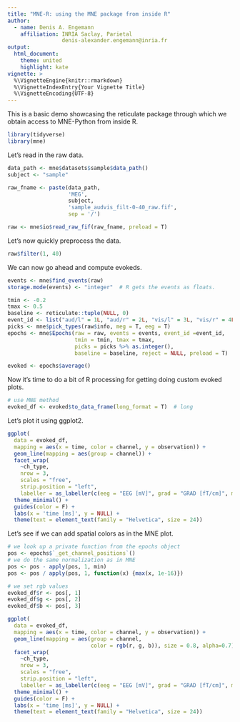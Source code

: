 ```yaml
---
title: "MNE-R: using the MNE package from inside R"
author: 
  - name: Denis A. Engemann
    affiliation: INRIA Saclay, Parietal
                 denis-alexander.engemann@inria.fr
output:
  html_document:
    theme: united
    highlight: kate
vignette: >
  %\VignetteEngine{knitr::rmarkdown}
  %\VignetteIndexEntry{Your Vignette Title}
  %\VignetteEncoding{UTF-8}
---
```


This is a basic demo showcasing the reticulate package through which we obtain
access to MNE-Python from inside R.

```r
library(tidyverse)
library(mne)
```

Let's read in the raw data.

```r
data_path <- mne$datasets$sample$data_path()
subject <- "sample"

raw_fname <- paste(data_path,
                   'MEG', 
                   subject,
                   'sample_audvis_filt-0-40_raw.fif',
                   sep = '/')

raw <- mne$io$read_raw_fif(raw_fname, preload = T)
```


Let's now quickly preprocess the data.

```r
raw$filter(1, 40)
```

We can now go ahead and compute evokeds.

```r
events <- mne$find_events(raw)
storage.mode(events) <- "integer"  # R gets the events as floats.

tmin <- -0.2
tmax <- 0.5
baseline <- reticulate::tuple(NULL, 0)
event_id <- list("aud/l" = 1L, "aud/r" = 2L, "vis/l" = 3L, "vis/r" = 4L)
picks <- mne$pick_types(raw$info, meg = T, eeg = T)
epochs <- mne$Epochs(raw = raw, events = events, event_id =event_id,
                     tmin = tmin, tmax = tmax,
                     picks = picks %>% as.integer(),
                     baseline = baseline, reject = NULL, preload = T) 

evoked <- epochs$average()
```

Now it's time to do a bit of R processing for getting doing custom evoked plots.

```r
# use MNE method
evoked_df <- evoked$to_data_frame(long_format = T)  # long
```

Let's plot it using ggplot2.

```r
ggplot(
  data = evoked_df,
  mapping = aes(x = time, color = channel, y = observation)) +
  geom_line(mapping = aes(group = channel)) +
  facet_wrap(
    ~ch_type,
    nrow = 3,
    scales = "free",
    strip.position = "left",
    labeller = as_labeller(c(eeg = "EEG [mV]", grad = "GRAD [fT/cm]", mag = "MAG [fT]"))) +
  theme_minimal() +
  guides(color = F) +
  labs(x = 'time [ms]', y = NULL) +
  theme(text = element_text(family = "Helvetica", size = 24))

```

Let's see if we can add spatial colors as in the MNE plot.


```r
# we look up a private function from the epochs object
pos <- epochs$`_get_channel_positions`()
# we do the same normalization as in MNE
pos <- pos - apply(pos, 1, min)
pos <- pos / apply(pos, 1, function(x) {max(x, 1e-16)})

# we set rgb values
evoked_df$r <- pos[, 1]
evoked_df$g <- pos[, 2]
evoked_df$b <- pos[, 3]

ggplot(
  data = evoked_df,
  mapping = aes(x = time, color = channel, y = observation)) +
  geom_line(mapping = aes(group = channel,
                          color = rgb(r, g, b)), size = 0.8, alpha=0.7) +
  facet_wrap(
    ~ch_type,
    nrow = 3,
    scales = "free",
    strip.position = "left",
    labeller = as_labeller(c(eeg = "EEG [mV]", grad = "GRAD [fT/cm]", mag = "MAG [fT]"))) +
  theme_minimal() +
  guides(color = F) +
  labs(x = 'time [ms]', y = NULL) +
  theme(text = element_text(family = "Helvetica", size = 24))
```


